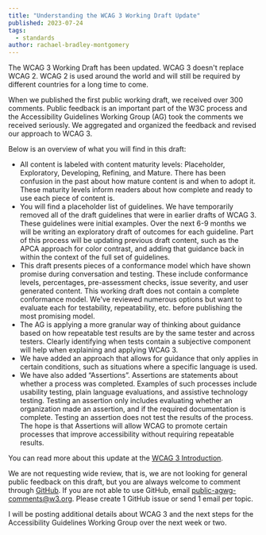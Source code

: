 ```yaml
---
title: "Understanding the WCAG 3 Working Draft Update"
published: 2023-07-24
tags:
  - standards
author: rachael-bradley-montgomery
---
```



The WCAG 3 Working Draft has been updated. WCAG 3 doesn't replace WCAG 2. WCAG 2 is used around the world and will still be required by different countries for a long time to come.

When we published the first public working draft, we received over 300 comments. Public feedback is an important part of the W3C process and the Accessibility Guidelines Working Group (AG) took the comments we received seriously. We aggregated and organized the feedback and revised our approach to WCAG 3.

Below is an overview of what you will find in this draft:

- All content is labeled with content maturity levels: Placeholder, Exploratory, Developing, Refining, and Mature. There has been confusion in the past about how mature content is and when to adopt it. These maturity levels inform readers about how complete and ready to use each piece of content is.
- You will find a placeholder list of guidelines. We have temporarily removed all of the draft guidelines that were in earlier drafts of WCAG 3. These guidelines were initial examples. Over the next 6-9 months we will be writing an exploratory draft of outcomes for each guideline. Part of this process will be updating previous draft content, such as the APCA approach for color contrast, and adding that guidance back in within the context of the full set of guidelines.
- This draft presents pieces of a conformance model which have shown promise during conversation and testing. These include conformance levels, percentages, pre-assessment checks, issue severity, and user generated content. This working draft does not contain a complete conformance model. We've reviewed numerous options but want to evaluate each for testability, repeatability, etc. before publishing the most promising model.
- The AG is applying a more granular way of thinking about guidance based on how repeatable test results are by the same tester and across testers. Clearly identifying when tests contain a subjective component will help when explaining and applying WCAG 3.
- We have added an approach that allows for guidance that only applies in certain conditions, such as situations where a specific language is used.
- We have also added “Assertions”. Assertions are statements about whether a process was completed. Examples of such processes include usability testing, plain language evaluations, and assistive technology testing. Testing an assertion only includes evaluating whether an organization made an assertion, and if the required documentation is complete. Testing an assertion does not test the results of the process. The hope is that Assertions will allow WCAG to promote certain processes that improve accessibility without requiring repeatable results.

You can read more about this update at the [WCAG 3 Introduction](https://www.w3.org/WAI/standards-guidelines/wcag/wcag3-intro/).

We are not requesting wide review, that is, we are not looking for general public feedback on this draft, but you are always welcome to comment through [GitHub](https://github.com/w3c/wcag3/issues/new). If you are not able to use GitHub, email [public-agwg-comments@w3.org](mailto:public-agwg-comments@w3.org). Please create 1 GitHub issue or send 1 email per topic.

I will be posting additional details about WCAG 3 and the next steps for the Accessibility Guidelines Working Group over the next week or two.
